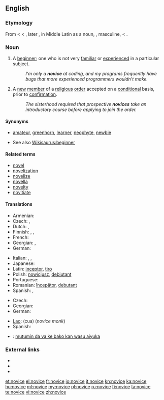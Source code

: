 ==English==

===Etymology===
From {{etyl|enm}} < {{etyl|fro}} < {{etyl|la}} {{term|lang=la|novicius}}, later {{term|lang=la|novitius||new, newly arrived}}, in Middle Latin as a noun, {{term|lang=la|novicius}}, masculine, {{term|lang=la|novicia||feminine, one who has newly entered a monastery or a convent}} < {{term|lang=la|novus||new}}.

===Noun===
{{en-noun}}

# A [[beginner]]; one who is not very [[familiar]] or [[experienced]] in a particular subject.
#: ''I'm only a '''novice''' at coding, and my programs frequently have bugs that more experienced programmers wouldn't make.''
# {{religion}} A [[new]] [[member]] of a [[religious]] [[order]] accepted on a [[conditional]] basis, prior to [[confirmation]].
#: ''The sisterhood required that prospective '''novices''' take an introductory course before applying to join the order.''

====Synonyms====
* {{sense|person new to an activity}} [[amateur]], [[greenhorn]], [[learner]], [[neophyte]], [[newbie]]
* See also [[Wikisaurus:beginner]]

====Related terms====
* [[novel]]
* [[novelization]]
* [[novelize]]
* [[novella]]
* [[novelty]]
* [[novitiate]]

====Translations====
{{trans-top|beginner}}
* Armenian: {{t|hy|սկսնակ|tr=sksnak}}
* Czech: {{t-|cs|nováček|m}}, {{t-|cs|začátečník|m}}
* Dutch: {{t|nl|beginneling|m}},  {{t|nl|beginnelinge|f}}
* Finnish: {{t-|fi|noviisi}}, {{t+|fi|aloittelija}}, {{t-|fi|vasta-alkaja}}
* French: {{t+|fr|débutant}}
* Georgian: {{t|ka|ახალბედა|sc=Geor|xs=Georgian}}, {{t|ka|დამწყები|sc=Geor|xs=Georgian}}
* German: {{t+|de|Neuling|m}}
{{trans-mid}}
* Italian: {{t-|it|principiante}}, {{t-|it|debuttante}}, {{t-|it|novizio}}
* Japanese: {{t-|ja|初心者|tr=shoshin-sha}}
* Latin: [[inceptor]], [[tiro]]
* Polish: [[nowicjusz]], [[debiutant]]
* Portuguese: {{t+|pt|novato}}
* Romanian: [[începător]], [[debutant]]
* Spanish: {{t-|es|novato}}, {{t+|es|principiante}}
{{trans-bottom}}

{{trans-top|new member of a religious order}}
* Czech: {{t-|cs|novic|m}}
* Georgian: {{t|ka|ახალბედა|sc=Geor|xs=Georgian}}
* German: {{t+|de|Novize|m}}
{{trans-mid}}
* [[Lao]]: {{Laoo|[[ຈົວ]]}} (cua) (''novice monk'')
* Spanish: {{t-|es|novicio|m}}
{{trans-bottom}}

{{checktrans-top}}
* {{ttbc|ha}}: [[mutumin da ya ke bako kan wasu aiyuka]]
{{trans-bottom}}

===External links===
* {{R:Webster 1913}}
* {{R:Century 1911}}
* {{R:OneLook}}

[[et:novice]]
[[el:novice]]
[[fr:novice]]
[[io:novice]]
[[it:novice]]
[[kn:novice]]
[[ka:novice]]
[[hu:novice]]
[[ml:novice]]
[[my:novice]]
[[pl:novice]]
[[ru:novice]]
[[fi:novice]]
[[ta:novice]]
[[te:novice]]
[[vi:novice]]
[[zh:novice]]